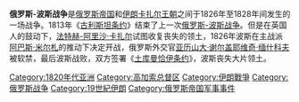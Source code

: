 {{Unreferenced|time=2020-10-28T09:12:45+00:00}}
{{Campaignbox 俄羅斯－波斯戰爭}}
'''俄罗斯-波斯战争'''是[[俄罗斯帝国|俄罗斯帝国]]和[[伊朗|伊朗]][[卡扎尔王朝|卡扎尔王朝]]之间于1826年至1828年间发生的一场战争。1813年《[[古利斯坦条约|古利斯坦条约]]》结束了上一次[[俄罗斯-波斯战争_(1804－1813年)|俄罗斯-波斯战争]]。但是在英国人的鼓动下，[[法特赫-阿里沙·卡扎尔|法特赫-阿里沙·卡扎尔]]试图收复丧失的领土，1826年波斯在主战派[[阿巴斯·米尔札|阿巴斯·米尔札]]的推动下决定开战，俄罗斯外交官[[亚历山大·谢尔盖耶维奇·缅什科夫|亚历山大·谢尔盖耶维奇·缅什科夫]]被软禁，最后波斯战败，双方签署《[[土库曼恰伊条约|土库曼恰伊条约]]》，波斯丧失大片领土。
{{DEFAULTSORT:Russo-Persian War (1826-1828)}}

[[Category:1820年代亚洲|Category:1820年代亚洲]]
[[Category:高加索总督区|Category:高加索总督区]]
[[Category:伊朗戰爭|Category:伊朗戰爭]]
[[Category:俄罗斯战争|Category:俄罗斯战争]]
[[Category:19世紀伊朗|Category:19世紀伊朗]]
[[Category:俄罗斯帝国军事事件|Category:俄罗斯帝国军事事件]]